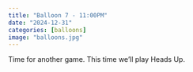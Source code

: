 ```yaml
---
title: "Balloon 7 - 11:00PM"
date: "2024-12-31"
categories: [balloons]
image: "balloons.jpg"
---
```


Time for another game.  This time we'll play Heads Up.
